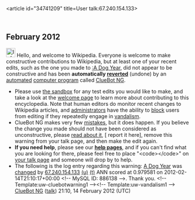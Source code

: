 <article id="34741209" title=User talk:67.240.154.133>
	<talkpage id="34741209" title="User talk:67.240.154.133">


== February 2012 ==
[[Image:Information.svg|left|25px|alt=|link=]] Hello, and welcome to Wikipedia. Everyone is welcome to make constructive contributions to Wikipedia, but at least one of your recent edits, such as the one you made to [[:A Dog Year]], did not appear to be constructive and has been '''automatically [[Help:Reverting|reverted]]''' (undone) by an [[automated]] [[computer program]] called [[User:ClueBot NG|ClueBot NG]]. 
* Please use [[Wikipedia:Sandbox|the sandbox]] for any test edits you would like to make, and take a look at the [[Wikipedia:Introduction|welcome page]] to learn more about contributing to this encyclopedia. Note that human editors do monitor recent changes to Wikipedia articles, and [[WP:ADMINS|administrators]] have the ability to [[WP:BLOCK|block]] users from editing if they repeatedly engage in [[WP:vandalism|vandalism]].
* ClueBot NG makes very few [[User:ClueBot NG#Information About False Positives|mistakes]], but it does happen. If you believe the change you made should not have been considered as unconstructive, please [[User:ClueBot NG#Information About False Positives|read about it]], [{{User:ClueBot NG/Warnings/FPReport|886138}} report it here], remove this warning from your talk page, and then make the edit again.
*'''If you need help''', please see our '''[[Help:Contents|help pages]]''', and if you can't find what you are looking for there, please feel free to place &quot;&lt;code&gt;{{tl|helpme}}&lt;/code&gt;&quot; on [[Special:MyTalk|your talk page]] and someone will drop by to help.
* The following is the log entry regarding this warning: [[A Dog Year]] was [http://en.wikipedia.org/w/index.php?title=A+Dog+Year&amp;diff=476897134&amp;oldid=476593425 changed] by [[Special:Contributions/67.240.154.133|67.240.154.133]] [[User:67.240.154.133|(u)]] [[User talk:67.240.154.133|(t)]] ANN scored at 0.979581 on 2012-02-14T21:10:17+00:00 &lt;!-- MySQL ID: 886138 --&gt;. Thank you. &lt;!-- Template:uw-cluebotwarning1 --&gt;&lt;!-- Template:uw-vandalism1 --&gt; [[User:ClueBot NG|ClueBot NG]] ([[User talk:ClueBot NG|talk]]) 21:10, 14 February 2012 (UTC)
	</talkpage>
</article>